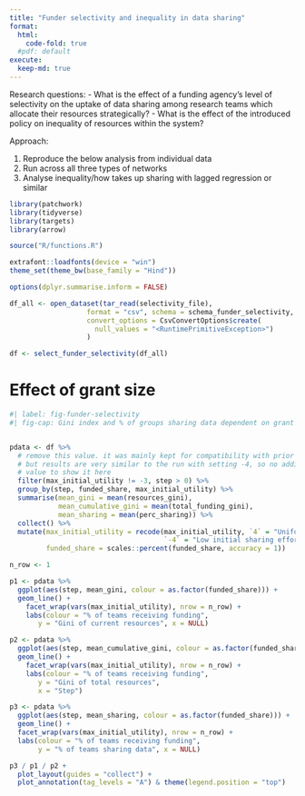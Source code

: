 ```yaml
---
title: "Funder selectivity and inequality in data sharing"
format: 
  html:
    code-fold: true
  #pdf: default
execute:
  keep-md: true
---
```


Research questions:
- What is the effect of a funding agency’s level of selectivity on the uptake of data sharing among research teams which allocate their resources strategically?
- What is the effect of the introduced policy on inequality of resources within the system?


Approach:

1. Reproduce the below analysis from individual data
2. Run across all three types of networks
3. Analyse inequality/how takes up sharing with lagged regression or similar

```r
library(patchwork)
library(tidyverse)
library(targets)
library(arrow)

source("R/functions.R")

extrafont::loadfonts(device = "win")
theme_set(theme_bw(base_family = "Hind"))

options(dplyr.summarise.inform = FALSE)

df_all <- open_dataset(tar_read(selectivity_file),
                   format = "csv", schema = schema_funder_selectivity, skip = 1,
                   convert_options = CsvConvertOptions$create(
                     null_values = "<RuntimePrimitiveException>")
                   )

df <- select_funder_selectivity(df_all)

```


# Effect of grant size
```r
#| label: fig-funder-selectivity
#| fig-cap: Gini index and % of groups sharing data dependent on grant size


pdata <- df %>% 
  # remove this value. it was mainly kept for compatibility with prior analyses,
  # but results are very similar to the run with setting -4, so no additional
  # value to show it here
  filter(max_initial_utility != -3, step > 0) %>% 
  group_by(step, funded_share, max_initial_utility) %>% 
  summarise(mean_gini = mean(resources_gini),
            mean_cumulative_gini = mean(total_funding_gini),
            mean_sharing = mean(perc_sharing)) %>% 
  collect() %>% 
  mutate(max_initial_utility = recode(max_initial_utility, `4` = "Uniform initial sharing effort",
                                      `-4` = "Low initial sharing effort"),
         funded_share = scales::percent(funded_share, accuracy = 1))

n_row <- 1

p1 <- pdata %>%  
  ggplot(aes(step, mean_gini, colour = as.factor(funded_share))) +
  geom_line() +
    facet_wrap(vars(max_initial_utility), nrow = n_row) +
    labs(colour = "% of teams receiving funding",
       y = "Gini of current resources", x = NULL)

p2 <- pdata %>%  
  ggplot(aes(step, mean_cumulative_gini, colour = as.factor(funded_share))) +
  geom_line() +
    facet_wrap(vars(max_initial_utility), nrow = n_row) +
    labs(colour = "% of teams receiving funding",
       y = "Gini of total resources",
       x = "Step")

p3 <- pdata %>%  
  ggplot(aes(step, mean_sharing, colour = as.factor(funded_share))) +
  geom_line() +
  facet_wrap(vars(max_initial_utility), nrow = n_row) +
  labs(colour = "% of teams receiving funding",
       y = "% of teams sharing data", x = NULL) 

p3 / p1 / p2 +
  plot_layout(guides = "collect") +
  plot_annotation(tag_levels = "A") & theme(legend.position = "top")
```


